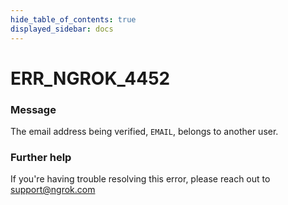 ```yaml
---
hide_table_of_contents: true
displayed_sidebar: docs
---
```



# ERR_NGROK_4452

### Message

The email address being verified, `EMAIL`, belongs to another user.

<ErrorDetails error="err_ngrok_4452" />

### Further help

If you're having trouble resolving this error, please reach out to [support@ngrok.com](mailto:support@ngrok.com?subject=Help%20with%20ERR_NGROK_4452)
